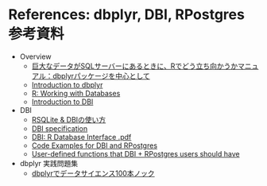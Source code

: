 # References: dbplyr, DBI, RPostgres 参考資料 {#ref}
- Overview
	- [巨大なデータがSQLサーバーにあるときに、Rでどう立ち向かうかマニュアル：dbplyrパッケージを中心として](https://yutatoyama.github.io/note/intro_R_for_SQL.html)
	- [Introduction to dbplyr](https://dbplyr.tidyverse.org/articles/dbplyr.html)
	- [R: Working with Databases](https://nuitrcs.github.io/databases_workshop/r/r_databases.html)
	- [Introduction to DBI](https://dbi.r-dbi.org/articles/dbi)
- DBI
	- [RSQLite & DBIの使い方](http://delta0726.web.fc2.com/packages/database/00_RSQLite.html)
	- [DBI specification](https://dbi.r-dbi.org/articles/spec)
	- [DBI: R Database Interface .pdf](https://cran.r-project.org/web/packages/DBI/DBI.pdf)
	- [Code Examples for DBI and RPostgres](https://shena4746.github.io/code-examples-dbi-rpostgres/)
	- [User-defined functions that DBI + RPostgres users should have](https://shena4746.github.io/r-functions-on-dbi/)
- dbplyr 実践問題集
	- [dbplyrでデータサイエンス100本ノック](https://shena4746.github.io/datascience-100knocks-preprocess-R/)
